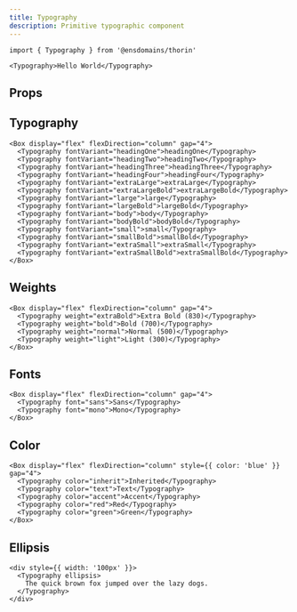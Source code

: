```yaml
---
title: Typography
description: Primitive typographic component
---
```


```tsx
import { Typography } from '@ensdomains/thorin'
```

```tsx expand=true live=true
<Typography>Hello World</Typography>
```

## Props

<PropsTable sourceLink={sourceLink} types={types} />

## Typography

```tsx live=true
<Box display="flex" flexDirection="column" gap="4">
  <Typography fontVariant="headingOne">headingOne</Typography>
  <Typography fontVariant="headingTwo">headingTwo</Typography>
  <Typography fontVariant="headingThree">headingThree</Typography>
  <Typography fontVariant="headingFour">headingFour</Typography>
  <Typography fontVariant="extraLarge">extraLarge</Typography>
  <Typography fontVariant="extraLargeBold">extraLargeBold</Typography>
  <Typography fontVariant="large">large</Typography>
  <Typography fontVariant="largeBold">largeBold</Typography>
  <Typography fontVariant="body">body</Typography>
  <Typography fontVariant="bodyBold">bodyBold</Typography>
  <Typography fontVariant="small">small</Typography>
  <Typography fontVariant="smallBold">smallBold</Typography>
  <Typography fontVariant="extraSmall">extraSmall</Typography>
  <Typography fontVariant="extraSmallBold">extraSmallBold</Typography>
</Box>
```

## Weights

```tsx live=true
<Box display="flex" flexDirection="column" gap="4">
  <Typography weight="extraBold">Extra Bold (830)</Typography>
  <Typography weight="bold">Bold (700)</Typography>
  <Typography weight="normal">Normal (500)</Typography>
  <Typography weight="light">Light (300)</Typography>
</Box>
```

## Fonts

```tsx live=true
<Box display="flex" flexDirection="column" gap="4">
  <Typography font="sans">Sans</Typography>
  <Typography font="mono">Mono</Typography>
</Box>
```

## Color

```tsx live=true
<Box display="flex" flexDirection="column" style={{ color: 'blue' }} gap="4">
  <Typography color="inherit">Inherited</Typography>
  <Typography color="text">Text</Typography>
  <Typography color="accent">Accent</Typography>
  <Typography color="red">Red</Typography>
  <Typography color="green">Green</Typography>
</Box>
```

## Ellipsis

```tsx live=true
<div style={{ width: '100px' }}>
  <Typography ellipsis>
    The quick brown fox jumped over the lazy dogs.
  </Typography>
</div>
```
